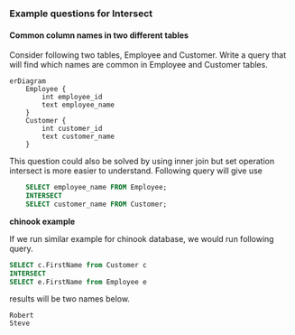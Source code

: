 ### Example questions for Intersect 

#### Common column names in two different tables

Consider following two tables, Employee and Customer.
Write a query that will find which names are common in Employee and Customer tables.


```mermaid
erDiagram
    Employee {
        int employee_id
        text employee_name
    }
    Customer {
        int customer_id
        text customer_name
    }  
```

This question could also be solved by using inner join but set operation intersect is more easier to understand.
Following query will give use 

```sql
    SELECT employee_name FROM Employee;
    INTERSECT
    SELECT customer_name FROM Customer;
```

**chinook example**

If we run similar example for chinook database, we would run following query.


```sql
SELECT c.FirstName from Customer c
INTERSECT
SELECT e.FirstName from Employee e 
```

results will be two names below.

```
Robert
Steve
```



